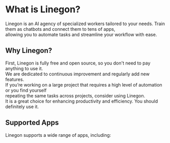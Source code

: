 # What is Linegon?

Linegon is an AI agency of specialized workers tailored to your needs. Train them as chatbots and connect them to tens of apps, <br/>
allowing you to automate tasks and streamline your workflow with ease.

## Why Linegon?

First, Linegon is fully free and open source, so you don't need to pay anything to use it. <br/>
We are dedicated to continuous improvement and regularly add new features. <br/>
If you’re working on a large project that requires a high level of automation or you find yourself <br/>repeating the same tasks across projects, consider using Linegon. <br/>
It is a great choice for enhancing productivity and efficiency. You should definitely use it.

## Supported Apps

Linegon supports a wide range of apps, including:

<SupportedLibraries />
